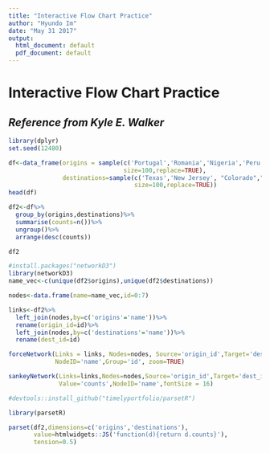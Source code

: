 ---
title: "Interactive Flow Chart Practice"
author: "Hyundo Im"
date: "May 31 2017"
output:
  html_document: default
  pdf_document: default
---
# Interactive Flow Chart Practice

##  ___Reference from Kyle E. Walker___
 
```{r message=FALSE}
library(dplyr)
set.seed(12480)

df<-data_frame(origins = sample(c('Portugal','Romania','Nigeria','Peru'),
                                size=100,replace=TRUE),
               destinations=sample(c('Texas','New Jersey', "Colorado","Minnesota"),
                                   size=100,replace=TRUE))
head(df)
```


```{r}
df2<-df%>%
  group_by(origins,destinations)%>%
  summarise(counts=n())%>%
  ungroup()%>%
  arrange(desc(counts))

df2  
```


```{r}
#install.packages("networkD3")
library(networkD3)
name_vec<-c(unique(df2$origins),unique(df2$destinations))

nodes<-data.frame(name=name_vec,id=0:7)

links<-df2%>%
  left_join(nodes,by=c('origins'='name'))%>%
  rename(origin_id=id)%>%
  left_join(nodes,by=c('destinations'='name'))%>%
  rename(dest_id=id)

forceNetwork(Links = links, Nodes=nodes, Source='origin_id',Target='dest_id',Value='counts',
             NodeID='name',Group='id', zoom=TRUE)
```

```{r}
sankeyNetwork(Links=links,Nodes=nodes,Source='origin_id',Target='dest_id',
              Value='counts',NodeID='name',fontSize = 16)
```

```{r message=FALSE}
#devtools::install_github("timelyportfolio/parsetR")

library(parsetR)

parset(df2,dimensions=c('origins','destinations'),
       value=htmlwidgets::JS('function(d){return d.counts}'),
       tension=0.5)
```

